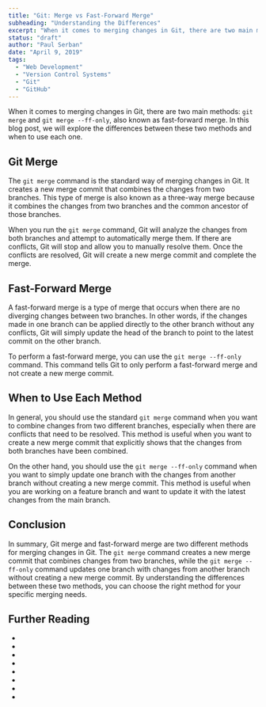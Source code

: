 ```yaml
---
title: "Git: Merge vs Fast-Forward Merge"
subheading: "Understanding the Differences"
excerpt: "When it comes to merging changes in Git, there are two main methods: git merge and git merge --ff-only, also known as fast-forward merge. In this blog post, we will explore the differences between these two methods and when to use each one."
status: "draft"
author: "Paul Serban"
date: "April 9, 2019"
tags:
  - "Web Development"
  - "Version Control Systems"
  - "Git"
  - "GitHub"
---
```


When it comes to merging changes in Git, there are two main methods: `git merge` and `git merge --ff-only`, also known as fast-forward merge. In this blog post, we will explore the differences between these two methods and when to use each one.

## Git Merge
The `git merge` command is the standard way of merging changes in Git. It creates a new merge commit that combines the changes from two branches. This type of merge is also known as a three-way merge because it combines the changes from two branches and the common ancestor of those branches.

When you run the `git merge` command, Git will analyze the changes from both branches and attempt to automatically merge them. If there are conflicts, Git will stop and allow you to manually resolve them. Once the conflicts are resolved, Git will create a new merge commit and complete the merge.

## Fast-Forward Merge
A fast-forward merge is a type of merge that occurs when there are no diverging changes between two branches. In other words, if the changes made in one branch can be applied directly to the other branch without any conflicts, Git will simply update the head of the branch to point to the latest commit on the other branch.

To perform a fast-forward merge, you can use the `git merge --ff-only` command. This command tells Git to only perform a fast-forward merge and not create a new merge commit.

## When to Use Each Method
In general, you should use the standard `git merge` command when you want to combine changes from two different branches, especially when there are conflicts that need to be resolved. This method is useful when you want to create a new merge commit that explicitly shows that the changes from both branches have been combined.

On the other hand, you should use the `git merge --ff-only` command when you want to simply update one branch with the changes from another branch without creating a new merge commit. This method is useful when you are working on a feature branch and want to update it with the latest changes from the main branch.

## Conclusion
In summary, Git merge and fast-forward merge are two different methods for merging changes in Git. The `git merge` command creates a new merge commit that combines changes from two branches, while the `git merge --ff-only` command updates one branch with changes from another branch without creating a new merge commit. By understanding the differences between these two methods, you can choose the right method for your specific merging needs.

## Further Reading
- <Link href="/blog/posts/distributed-control-systems-the-modern-standard-for-software-development" label={`Distributed Version Control Systems: The Modern Standard for Software Development`} isInternal={true} />
- <Link href="/blog/posts/git-an-introduction" label={`Git: An Introduction`} isInternal={true} />
- <Link href="/blog/posts/git-basic-concepts" label={`Git: Basic Concepts`} isInternal={true} />
- <Link href="/blog/posts/git-essentials-commands-for-effecient-version-control" label={`Mastering Git: Essential Commands for Efficient Version Control`} isInternal={true} />
- <Link href="/blog/posts/understanding-git-branching-models-a-guide-for-developers" label={`Understanding Git Branching Models: A Guide for Developers`} isInternal={true} />
- <Link href="/blog/posts/gitflow-branching-model-pros-and-cons" label={`Gitflow: Pros and Cons`} isInternal={true} />
- <Link href="/blog/posts/git-branches-cloning-merging" label={`Git: Cloning, Branches and Merging`} isInternal={true} />
- <Link href="/blog/posts/git-branching-strategies-patterns-paaractices-and-collaboration-workflows" label={`A Comprehensive Guide to Git Branching Strategies and Collaboration Workflows`} isInternal={true} />
